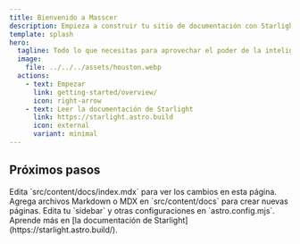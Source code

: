 ```yaml
---
title: Bienvenido a Masscer 
description: Empieza a construir tu sitio de documentación con Starlight.
template: splash
hero:
  tagline: Todo lo que necesitas para aprovechar el poder de la inteligencia artificial. Simple, seguro y accesible con Masscer.
  image:
    file: ../../../assets/houston.webp
  actions:
    - text: Empezar
      link: getting-started/overview/
      icon: right-arrow
    - text: Leer la documentación de Starlight
      link: https://starlight.astro.build
      icon: external
      variant: minimal
---
```



## Próximos pasos

<CardGrid stagger>
	<Card title="Actualizar contenido" icon="pencil">
		Edita `src/content/docs/index.mdx` para ver los cambios en esta página.
	</Card>
	<Card title="Agregar contenido nuevo" icon="add-document">
		Agrega archivos Markdown o MDX en `src/content/docs` para crear nuevas páginas.
	</Card>
	<Card title="Configurar tu sitio" icon="setting">
		Edita tu `sidebar` y otras configuraciones en `astro.config.mjs`.
	</Card>
	<Card title="Leer la documentación" icon="open-book">
		Aprende más en [la documentación de Starlight](https://starlight.astro.build/).
	</Card>
</CardGrid>
